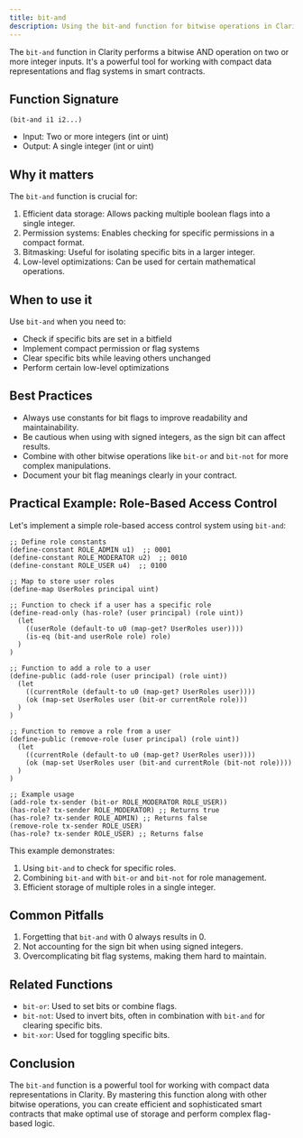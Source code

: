 ```yaml
---
title: bit-and
description: Using the bit-and function for bitwise operations in Clarity smart contracts.
---
```


The `bit-and` function in Clarity performs a bitwise AND operation on two or more integer inputs. It's a powerful tool for working with compact data representations and flag systems in smart contracts.

## Function Signature

```clarity
(bit-and i1 i2...)
```

- Input: Two or more integers (int or uint)
- Output: A single integer (int or uint)

## Why it matters

The `bit-and` function is crucial for:

1. Efficient data storage: Allows packing multiple boolean flags into a single integer.
2. Permission systems: Enables checking for specific permissions in a compact format.
3. Bitmasking: Useful for isolating specific bits in a larger integer.
4. Low-level optimizations: Can be used for certain mathematical operations.

## When to use it

Use `bit-and` when you need to:

- Check if specific bits are set in a bitfield
- Implement compact permission or flag systems
- Clear specific bits while leaving others unchanged
- Perform certain low-level optimizations

## Best Practices

- Always use constants for bit flags to improve readability and maintainability.
- Be cautious when using with signed integers, as the sign bit can affect results.
- Combine with other bitwise operations like `bit-or` and `bit-not` for more complex manipulations.
- Document your bit flag meanings clearly in your contract.

## Practical Example: Role-Based Access Control

Let's implement a simple role-based access control system using `bit-and`:

```clarity
;; Define role constants
(define-constant ROLE_ADMIN u1)  ;; 0001
(define-constant ROLE_MODERATOR u2)  ;; 0010
(define-constant ROLE_USER u4)  ;; 0100

;; Map to store user roles
(define-map UserRoles principal uint)

;; Function to check if a user has a specific role
(define-read-only (has-role? (user principal) (role uint))
  (let
    ((userRole (default-to u0 (map-get? UserRoles user))))
    (is-eq (bit-and userRole role) role)
  )
)

;; Function to add a role to a user
(define-public (add-role (user principal) (role uint))
  (let
    ((currentRole (default-to u0 (map-get? UserRoles user))))
    (ok (map-set UserRoles user (bit-or currentRole role)))
  )
)

;; Function to remove a role from a user
(define-public (remove-role (user principal) (role uint))
  (let
    ((currentRole (default-to u0 (map-get? UserRoles user))))
    (ok (map-set UserRoles user (bit-and currentRole (bit-not role))))
  )
)

;; Example usage
(add-role tx-sender (bit-or ROLE_MODERATOR ROLE_USER))
(has-role? tx-sender ROLE_MODERATOR) ;; Returns true
(has-role? tx-sender ROLE_ADMIN) ;; Returns false
(remove-role tx-sender ROLE_USER)
(has-role? tx-sender ROLE_USER) ;; Returns false
```

This example demonstrates:
1. Using `bit-and` to check for specific roles.
2. Combining `bit-and` with `bit-or` and `bit-not` for role management.
3. Efficient storage of multiple roles in a single integer.

## Common Pitfalls

1. Forgetting that `bit-and` with 0 always results in 0.
2. Not accounting for the sign bit when using signed integers.
3. Overcomplicating bit flag systems, making them hard to maintain.

## Related Functions

- `bit-or`: Used to set bits or combine flags.
- `bit-not`: Used to invert bits, often in combination with `bit-and` for clearing specific bits.
- `bit-xor`: Used for toggling specific bits.

## Conclusion

The `bit-and` function is a powerful tool for working with compact data representations in Clarity. By mastering this function along with other bitwise operations, you can create efficient and sophisticated smart contracts that make optimal use of storage and perform complex flag-based logic.
